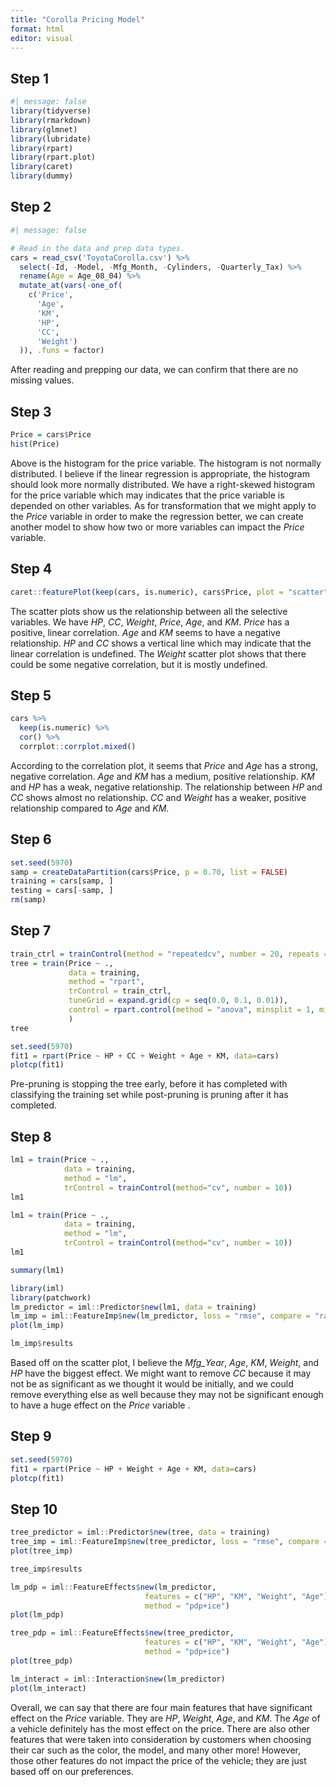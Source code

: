 ```yaml
---
title: "Corolla Pricing Model"
format: html
editor: visual
---
```


## Step 1

```r
#| message: false
library(tidyverse)
library(rmarkdown)
library(glmnet)
library(lubridate)
library(rpart)
library(rpart.plot)
library(caret)
library(dummy)
```

## Step 2

```r
#| message: false

# Read in the data and prep data types.
cars = read_csv('ToyotaCorolla.csv') %>%
  select(-Id, -Model, -Mfg_Month, -Cylinders, -Quarterly_Tax) %>%
  rename(Age = Age_08_04) %>%
  mutate_at(vars(-one_of(
    c('Price',
      'Age',
      'KM',
      'HP',
      'CC',
      'Weight')
  )), .funs = factor)
```

After reading and prepping our data, we can confirm that there are no missing values.

## Step 3

```r
Price = cars$Price
hist(Price)
```

Above is the histogram for the price variable. The histogram is not normally distributed. I believe if the linear regression is appropriate, the histogram should look more normally distributed. We have a right-skewed histogram for the price variable which may indicates that the price variable is depended on other variables. As for transformation that we might apply to the *Price* variable in order to make the regression better, we can create another model to show how two or more variables can impact the *Price* variable.

## Step 4

```r
caret::featurePlot(keep(cars, is.numeric), cars$Price, plot = "scatter")
```

The scatter plots show us the relationship between all the selective variables. We have *HP*, *CC*, *Weight*, *Price*, *Age*, and *KM*. *Price* has a positive, linear correlation. *Age* and *KM* seems to have a negative relationship. *HP* and *CC* shows a vertical line which may indicate that the linear correlation is undefined. The *Weight* scatter plot shows that there could be some negative correlation, but it is mostly undefined.

## Step 5

```r
cars %>%
  keep(is.numeric) %>%
  cor() %>%
  corrplot::corrplot.mixed()
```

According to the correlation plot, it seems that *Price* and *Age* has a strong, negative correlation. *Age* and *KM* has a medium, positive relationship. *KM* and *HP* has a weak, negative relationship. The relationship between *HP* and *CC* shows almost no relationship. *CC* and *Weight* has a weaker, positive relationship compared to *Age* and *KM*.

## Step 6

```r
set.seed(5970)
samp = createDataPartition(cars$Price, p = 0.70, list = FALSE)
training = cars[samp, ]
testing = cars[-samp, ]
rm(samp)
```

## Step 7

```r
train_ctrl = trainControl(method = "repeatedcv", number = 20, repeats = 10)
tree = train(Price ~ .,
             data = training,
             method = "rpart",
             trControl = train_ctrl,
             tuneGrid = expand.grid(cp = seq(0.0, 0.1, 0.01)),
             control = rpart.control(method = "anova", minsplit = 1, minbucket = 1)
             )
tree
```

```r
set.seed(5970)
fit1 = rpart(Price ~ HP + CC + Weight + Age + KM, data=cars)
plotcp(fit1)
```

Pre-pruning is stopping the tree early, before it has completed with classifying the training set while post-pruning is pruning after it has completed.

## Step 8

```r
lm1 = train(Price ~ .,
            data = training,
            method = "lm",
            trControl = trainControl(method="cv", number = 10))
lm1 
```

```r
lm1 = train(Price ~ .,
            data = training,
            method = "lm",
            trControl = trainControl(method="cv", number = 10))
lm1 
```

```r
summary(lm1)
```

```r
library(iml)
library(patchwork)
lm_predictor = iml::Predictor$new(lm1, data = training)
lm_imp = iml::FeatureImp$new(lm_predictor, loss = "rmse", compare = "ratio", n.repetitions = 30)
plot(lm_imp)
```

```r
lm_imp$results
```

Based off on the scatter plot, I believe the *Mfg_Year*, *Age*, *KM*, *Weight*, and *HP* have the biggest effect. We might want to remove *CC* because it may not be as significant as we thought it would be initially, and we could remove everything else as well because they may not be significant enough to have a huge effect on the *Price* variable .

## Step 9

```r
set.seed(5970)
fit1 = rpart(Price ~ HP + Weight + Age + KM, data=cars)
plotcp(fit1)
```

## Step 10

```r
tree_predictor = iml::Predictor$new(tree, data = training)
tree_imp = iml::FeatureImp$new(tree_predictor, loss = "rmse", compare = "ratio", n.repetitions = 30)
plot(tree_imp)
```

```r
tree_imp$results
```

```r
lm_pdp = iml::FeatureEffects$new(lm_predictor,
                              features = c("HP", "KM", "Weight", "Age"),
                              method = "pdp+ice")
plot(lm_pdp)
```

```r
tree_pdp = iml::FeatureEffects$new(tree_predictor,
                              features = c("HP", "KM", "Weight", "Age"),
                              method = "pdp+ice")
plot(tree_pdp)
```

```r
lm_interact = iml::Interaction$new(lm_predictor)
plot(lm_interact)
```

Overall, we can say that there are four main features that have significant effect on the *Price* variable. They are *HP*, *Weight*, *Age*, and *KM*. The *Age* of a vehicle definitely has the most effect on the price. There are also other features that were taken into consideration by customers when choosing their car such as the color, the model, and many other more! However, those other features do not impact the price of the vehicle; they are just based off on our preferences.
